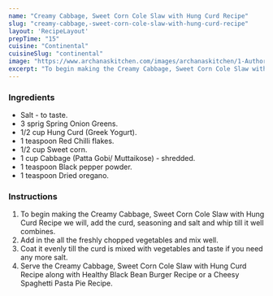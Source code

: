 ---
name: "Creamy Cabbage, Sweet Corn Cole Slaw with Hung Curd Recipe"
slug: "creamy-cabbage,-sweet-corn-cole-slaw-with-hung-curd-recipe"
layout: 'RecipeLayout'
prepTime: "15"
cuisine: "Continental"
cuisineSlug: "continental"
image: "https://www.archanaskitchen.com/images/archanaskitchen/1-Author/sibyl_sunitha/Creamy_Cabbage_Sweet_Corn_Cole_Slaw_with_Hung_Curd_Recipe.jpg"
excerpt: "To begin making the Creamy Cabbage, Sweet Corn Cole Slaw with Hung Curd Recipe we will, add the curd, seasoning and salt and whip till it well combines"
---

### Ingredients

- Salt - to taste.
- 3 sprig Spring Onion Greens.
- 1/2 cup Hung Curd (Greek Yogurt).
- 1 teaspoon Red Chilli flakes.
- 1/2 cup Sweet corn.
- 1 cup Cabbage (Patta Gobi/ Muttaikose) - shredded.
- 1 teaspoon Black pepper powder.
- 1 teaspoon Dried oregano.

### Instructions

1. To begin making the Creamy Cabbage, Sweet Corn Cole Slaw with Hung Curd Recipe we will, add the curd, seasoning and salt and whip till it well combines.
1. Add in the all the freshly chopped vegetables and mix well.
1. Coat it evenly till the curd is mixed with vegetables and taste if you need any more salt.
1. Serve the Creamy Cabbage, Sweet Corn Cole Slaw with Hung Curd Recipe along with Healthy Black Bean Burger Recipe or a Cheesy Spaghetti Pasta Pie Recipe.
